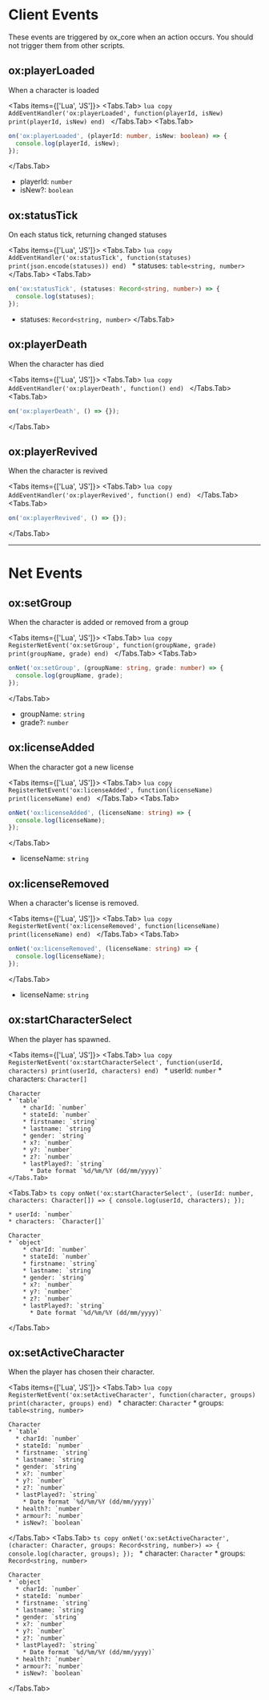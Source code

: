 
# Client Events

<Callout type="warning">
These events are triggered by ox_core when an action occurs. You should not trigger them from other scripts.
</Callout>

## ox:playerLoaded

When a character is loaded

<Tabs items={['Lua', 'JS']}>
  <Tabs.Tab>
    ```lua copy
    AddEventHandler('ox:playerLoaded', function(playerId, isNew)
        print(playerId, isNew)
    end)
    ```
  </Tabs.Tab>
  <Tabs.Tab>
  ```ts copy
  on('ox:playerLoaded', (playerId: number, isNew: boolean) => {
    console.log(playerId, isNew);
  });
  ```
  </Tabs.Tab>
</Tabs>

* playerId: `number`
* isNew?: `boolean`

## ox:statusTick

On each status tick, returning changed statuses

<Tabs items={['Lua', 'JS']}>
  <Tabs.Tab>
    ```lua copy
    AddEventHandler('ox:statusTick', function(statuses)
        print(json.encode(statuses))
    end)
    ```
    * statuses: `table<string, number>`
  </Tabs.Tab>
  <Tabs.Tab>
  ```ts copy
  on('ox:statusTick', (statuses: Record<string, number>) => {
    console.log(statuses);
  });
  ```
  * statuses: `Record<string, number>`
  </Tabs.Tab>
</Tabs>


## ox:playerDeath

When the character has died

<Tabs items={['Lua', 'JS']}>
  <Tabs.Tab>
    ```lua copy
    AddEventHandler('ox:playerDeath', function() end)
    ```
  </Tabs.Tab>
  <Tabs.Tab>
  ```ts copy
  on('ox:playerDeath', () => {});
  ```
  </Tabs.Tab>
</Tabs>

## ox:playerRevived

When the character is revived

<Tabs items={['Lua', 'JS']}>
  <Tabs.Tab>
    ```lua copy
    AddEventHandler('ox:playerRevived', function() end)
    ```
  </Tabs.Tab>
  <Tabs.Tab>
  ```ts copy
  on('ox:playerRevived', () => {});
  ```
  </Tabs.Tab>
</Tabs>

---

# Net Events

## ox:setGroup

When the character is added or removed from a group

<Tabs items={['Lua', 'JS']}>
  <Tabs.Tab>
    ```lua copy
    RegisterNetEvent('ox:setGroup', function(groupName, grade)
        print(groupName, grade)
    end)
    ```
  </Tabs.Tab>
  <Tabs.Tab>
  ```ts copy
  onNet('ox:setGroup', (groupName: string, grade: number) => {
    console.log(groupName, grade);
  });
  ```
  </Tabs.Tab>
</Tabs>

* groupName: `string`
* grade?: `number`

## ox:licenseAdded

When the character got a new license

<Tabs items={['Lua', 'JS']}>
  <Tabs.Tab>
    ```lua copy
    RegisterNetEvent('ox:licenseAdded', function(licenseName)
        print(licenseName)
    end)
    ```
  </Tabs.Tab>
  <Tabs.Tab>
  ```ts copy
  onNet('ox:licenseAdded', (licenseName: string) => {
    console.log(licenseName);
  });
  ```
  </Tabs.Tab>
</Tabs>

* licenseName: `string`

## ox:licenseRemoved

When a character's license is removed.

<Tabs items={['Lua', 'JS']}>
  <Tabs.Tab>
    ```lua copy
    RegisterNetEvent('ox:licenseRemoved', function(licenseName)
        print(licenseName)
    end)
    ```
  </Tabs.Tab>
  <Tabs.Tab>
  ```ts copy
  onNet('ox:licenseRemoved', (licenseName: string) => {
    console.log(licenseName);
  });
  ```
  </Tabs.Tab>
</Tabs>

* licenseName: `string`

## ox:startCharacterSelect

When the player has spawned.

<Tabs items={['Lua', 'JS']}>
  <Tabs.Tab>
    ```lua copy
    RegisterNetEvent('ox:startCharacterSelect', function(userId, characters)
        print(userId, characters)
    end)
    ```
    * userId: `number`
    * characters: `Character[]`

    Character
    * `table`
        * charId: `number`
        * stateId: `number`
        * firstname: `string`
        * lastname: `string`
        * gender: `string`
        * x?: `number`
        * y?: `number`
        * z?: `number`
        * lastPlayed?: `string`
          * Date format `%d/%m/%Y (dd/mm/yyyy)`
    </Tabs.Tab>
  <Tabs.Tab>
    ```ts copy
    onNet('ox:startCharacterSelect', (userId: number, characters: Character[]) => {
      console.log(userId, characters);
    });
    ```
    
    * userId: `number`
    * characters: `Character[]`

    Character
    * `object`
        * charId: `number`
        * stateId: `number`
        * firstname: `string`
        * lastname: `string`
        * gender: `string`
        * x?: `number`
        * y?: `number`
        * z?: `number`
        * lastPlayed?: `string`
          * Date format `%d/%m/%Y (dd/mm/yyyy)`
  </Tabs.Tab>
</Tabs>

## ox:setActiveCharacter

When the player has chosen their character.

<Tabs items={['Lua', 'JS']}>
  <Tabs.Tab>
    ```lua copy
    RegisterNetEvent('ox:setActiveCharacter', function(character, groups)
        print(character, groups)
    end)
    ```
    * character: `Character`
    * groups: `table<string, number>`

    Character
    * `table`
      * charId: `number`
      * stateId: `number`
      * firstname: `string`
      * lastname: `string`
      * gender: `string`
      * x?: `number`
      * y?: `number`
      * z?: `number`
      * lastPlayed?: `string`
        * Date format `%d/%m/%Y (dd/mm/yyyy)`
      * health?: `number`
      * armour?: `number`
      * isNew?: `boolean`
  </Tabs.Tab>
  <Tabs.Tab>
    ```ts copy
    onNet('ox:setActiveCharacter', (character: Character, groups: Record<string, number>) => {
      console.log(character, groups);
    });
    ```
    * character: `Character`
    * groups: `Record<string, number>`

    Character
    * `object`
      * charId: `number`
      * stateId: `number`
      * firstname: `string`
      * lastname: `string`
      * gender: `string`
      * x?: `number`
      * y?: `number`
      * z?: `number`
      * lastPlayed?: `string`
        * Date format `%d/%m/%Y (dd/mm/yyyy)`
      * health?: `number`
      * armour?: `number`
      * isNew?: `boolean`
  </Tabs.Tab>
</Tabs>
